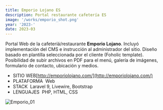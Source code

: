 ```yaml
---
title: Emporio Lojano ES
description: Portal restaurante cafetería ES
image: '/works/emporio_shot.png'
year: '2023-'
date: 2023-03
---
```


Portal Web de la cafeteríá/restaurante **Emporio Lojano**. Incluyó implementación del CMS e instrucción al administrador del sitio. Diseño basado en plantilla seleccionada por el cliente (Foholic template). Posibilidad de subir archivos en PDF para el menú, galería de imágenes, formulario de contacto, ubicación y medios.

- <CustomChip>SITIO WEB</CustomChip>[http://emporiolojano.com/](http://emporiolojano.com/)
- <CustomChip>PLATAFORMA</CustomChip>&nbsp;&nbsp;Web
- <CustomChip>STACK</CustomChip>&nbsp;&nbsp;Laravel 9, Livewire, Bootstrap
- <CustomChip>LENGUAJES</CustomChip>&nbsp;&nbsp;PHP, HTML, CSS

![Emporio_01](/works/emporio/emporio_01.png)